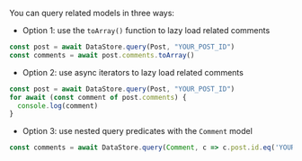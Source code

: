 You can query related models in three ways: 

- Option 1: use the `toArray()` function to lazy load related comments
```js
const post = await DataStore.query(Post, "YOUR_POST_ID")
const comments = await post.comments.toArray()
```

- Option 2: use async iterators to lazy load related comments
```js
const post = await DataStore.query(Post, "YOUR_POST_ID")
for await (const comment of post.comments) {
  console.log(comment)
}
```

- Option 3: use nested query predicates with the `Comment` model
```js
const comments = await DataStore.query(Comment, c => c.post.id.eq('YOUR_POST_ID'));
```